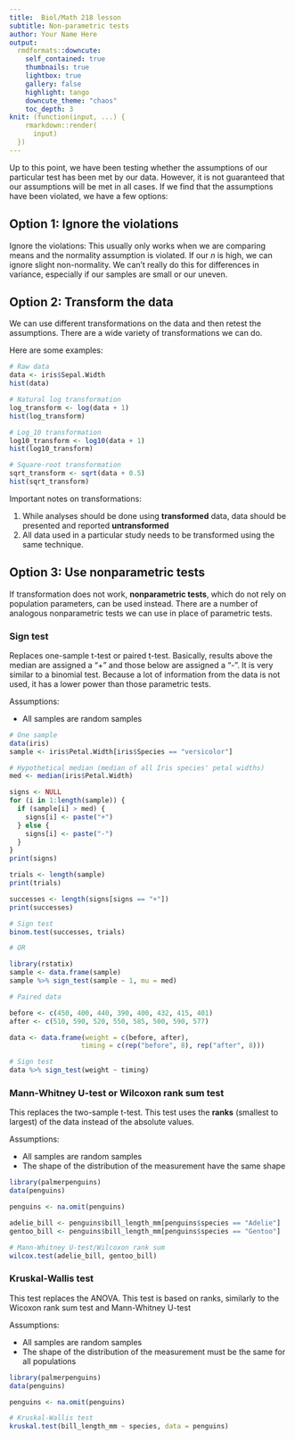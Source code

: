 ```yaml
---
title:  Biol/Math 218 lesson
subtitle: Non-parametric tests
author: Your Name Here
output:
  rmdformats::downcute:
    self_contained: true
    thumbnails: true
    lightbox: true
    gallery: false
    highlight: tango
    downcute_theme: "chaos"
    toc_depth: 3
knit: (function(input, ...) {
    rmarkdown::render(
      input)
  })
---
```


Up to this point, we have been testing whether the assumptions of our particular
test has been met by our data. However, it is not guaranteed that our assumptions
will be met in all cases. If we find that the assumptions have been violated, we
have a few options:

## Option 1: Ignore the violations
Ignore the violations: This usually only works when we are comparing means and 
the normality assumption is violated. If our *n* is high, we can 
ignore slight non-normality. We can't really do this for differences in variance,
especially if our samples are small or our uneven.

## Option 2: Transform the data
We can use different transformations on the data and then retest the assumptions.
There are a wide variety of transformations we can do.

Here are some examples:

```r
# Raw data
data <- iris$Sepal.Width
hist(data)

# Natural log transformation
log_transform <- log(data + 1)
hist(log_transform)

# Log_10 transformation
log10_transform <- log10(data + 1)
hist(log10_transform)

# Square-root transformation
sqrt_transform <- sqrt(data + 0.5)
hist(sqrt_transform)
```

Important notes on transformations:

1. While analyses should be done using **transformed** data, data should be presented and reported **untransformed**
2. All data used in a particular study needs to be transformed using the same technique.

## Option 3: Use nonparametric tests

If transformation does not work, **nonparametric tests**, which do not rely on
population parameters, can be used instead. There are a number of analogous 
nonparametric tests we can use in place of parametric tests.

### Sign test

Replaces one-sample t-test or paired t-test. Basically, results above the 
median are assigned a "+" and those below are assigned a "-". It is very similar
to a binomial test. Because a lot of information from the data is not used, it 
has a lower power than those parametric tests.

Assumptions:

- All samples are random samples

```r
# One sample
data(iris)
sample <- iris$Petal.Width[iris$Species == "versicolor"]

# Hypothetical median (median of all Iris species' petal widths)
med <- median(iris$Petal.Width)

signs <- NULL
for (i in 1:length(sample)) {
  if (sample[i] > med) {
    signs[i] <- paste("+")
  } else {
    signs[i] <- paste("-")
  }
}
print(signs)

trials <- length(sample)
print(trials)

successes <- length(signs[signs == "+"])
print(successes)

# Sign test
binom.test(successes, trials)

# OR

library(rstatix)
sample <- data.frame(sample)
sample %>% sign_test(sample ~ 1, mu = med)

# Paired data

before <- c(450, 400, 440, 390, 400, 432, 415, 401)
after <- c(510, 590, 520, 550, 585, 500, 590, 577)

data <- data.frame(weight = c(before, after),
                  timing = c(rep("before", 8), rep("after", 8)))

# Sign test
data %>% sign_test(weight ~ timing)
```

### Mann-Whitney U-test or Wilcoxon rank sum test

This replaces the two-sample t-test. This test uses the **ranks** (smallest to
largest) of the data instead of the absolute values.

Assumptions:

- All samples are random samples
- The shape of the distribution of the measurement have the same shape

```r
library(palmerpenguins)
data(penguins)

penguins <- na.omit(penguins)

adelie_bill <- penguins$bill_length_mm[penguins$species == "Adelie"]
gentoo_bill <- penguins$bill_length_mm[penguins$species == "Gentoo"]

# Mann-Whitney U-test/Wilcoxon rank sum
wilcox.test(adelie_bill, gentoo_bill)
```

### Kruskal-Wallis test

This test replaces the ANOVA. This test is based on ranks, similarly to the 
Wicoxon rank sum test and Mann-Whitney U-test

Assumptions:

- All samples are random samples
- The shape of the distribution of the measurement must be the same for all populations

```r
library(palmerpenguins)
data(penguins)

penguins <- na.omit(penguins)

# Kruskal-Wallis test
kruskal.test(bill_length_mm ~ species, data = penguins)
```